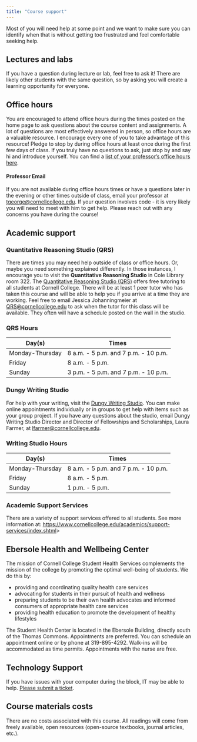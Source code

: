 ```yaml
---
title: "Course support"
---
```


Most of you will need help at some point and we want to make sure you can identify when that is without getting too frustrated and feel comfortable seeking help.

## Lectures and labs

If you have a question during lecture or lab, feel free to ask it! There are likely other students with the same question, so by asking you will create a learning opportunity for everyone.

## Office hours

You are encouraged to attend office hours during the times posted on the home page to ask questions about the course content and assignments. A lot of questions are most effectively answered in person, so office hours are a valuable resource. I encourage every one of you to take advantage of this resource! Pledge to stop by during office hours at least once during the first few days of class. If you truly have no questions to ask, just stop by and say hi and introduce yourself. You can find a [list of your professor's office hours here](/course-instructor.html).

#### Professor Email

If you are not available during office hours times or have a questions later in the evening or other times outside of class, email your professor at [tgeorge\@cornellcollege.edu](mailto:tgeorge@cornellcollege.edu). If your question involves code - it is very likely you will need to meet with him to get help. Please reach out with any concerns you have during the course!

## Academic support

### **Quantitative Reasoning Studio (QRS)**

There are times you may need help outside of class or office hours. Or, maybe you need something explained differently. In those instances, I encourage you to visit the **Quantitative Reasoning Studio** in Cole Library room 322. The [Quantitative Reasoning Studio (QRS)](https://www.cornellcollege.edu/library/ctl/qr/) offers free tutoring to all students at Cornell College. There will be at least 1 peer tutor who has taken this course and will be able to help you if you arrive at a time they are working. Feel free to email Jessica Johanningmeier at [QRS\@cornellcollege.edu](mailto:QRS@cornellcollege.edu "QRS@cornellcollege.edu") to ask when the tutor for this class will be available. They often will have a schedule posted on the wall in the studio.

### QRS Hours

| Day(s)          | Times                                |
|-----------------|--------------------------------------|
| Monday-Thursday | 8 a.m. - 5 p.m. and 7 p.m. - 10 p.m. |
| Friday          | 8 a.m. - 5 p.m.                      |
| Sunday          | 3 p.m. - 5 p.m. and 7 p.m. - 10 p.m. |

### Dungy Writing Studio

For help with your writing, visit the [Dungy Writing Studio](https://www.cornellcollege.edu/library/ctl/writing-studio/writing-studio-staff.shtml). You can make online appointments individually or in groups to get help with items such as your group project. If you have any questions about the studio, email Dungy Writing Studio Director and Director of Fellowships and Scholarships, Laura Farmer, at [lfarmer\@cornellcollege.edu](mailto:lfarmer@cornellcollege.edu).

### Writing Studio Hours

| Day(s)          | Times                                |
|-----------------|--------------------------------------|
| Monday-Thursday | 8 a.m. - 5 p.m. and 7 p.m. - 10 p.m. |
| Friday          | 8 a.m. - 5 p.m.                      |
| Sunday          | 1 p.m. - 5 p.m.                      |

### Academic Support Services

There are a variety of support services offered to all students. See more information at: <https://www.cornellcollege.edu/academics/support-services/index.shtml>\>

## Ebersole Health and Wellbeing Center

The mission of Cornell College Student Health Services complements the mission of the college by promoting the optimal well-being of students. We do this by:

-   providing and coordinating quality health care services
-   advocating for students in their pursuit of health and wellness
-   preparing students to be their own health advocates and informed consumers of appropriate health care services
-   providing health education to promote the development of healthy lifestyles

The Student Health Center is located in the Ebersole Building, directly south of the Thomas Commons. Appointments are preferred. You can schedule an appointment online or by phone at 319-895-4292. Walk-ins will be accommodated as time permits. Appointments with the nurse are free.

## Technology Support

If you have issues with your computer during the block, IT may be able to help. [Please submit a ticket](https://www.cornellcollege.edu/information-technology/).

## **Course materials costs**

There are no costs associated with this course. All readings will come from freely available, open resources (open-source textbooks, journal articles, etc.).

